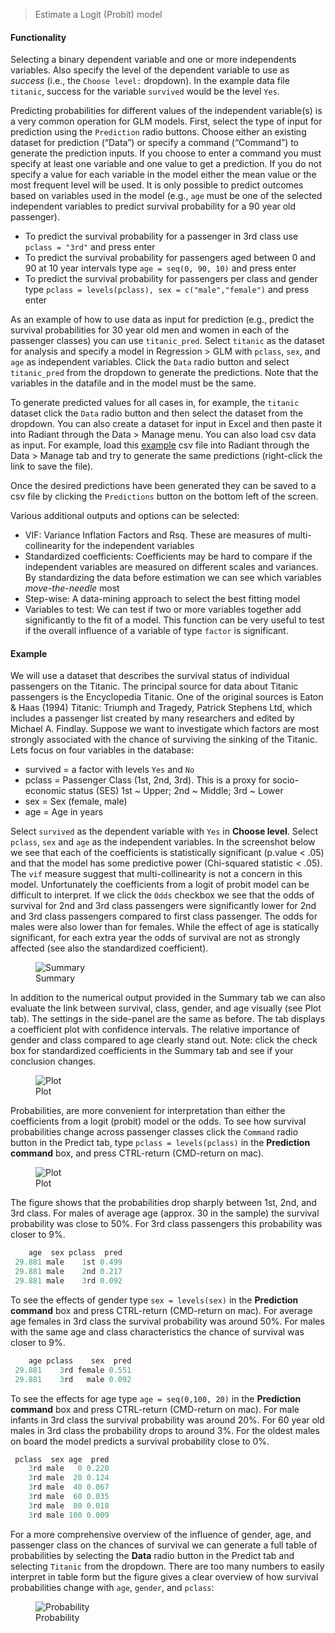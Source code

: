 > Estimate a Logit (Probit) model

#### Functionality

Selecting a binary dependent variable and one or more independents variables. Also specify the level of the dependent variable to use as _success_ (i.e., the `Choose level:` dropdown). In the example data file `titanic`, success for the variable `survived` would be the level `Yes`.

Predicting probabilities for different values of the independent variable(s) is a very common operation for GLM models. First, select the type of input for prediction using the `Prediction` radio buttons. Choose either an existing dataset for prediction ("Data") or specify a command ("Command") to generate the prediction inputs. If you choose to enter a command you must specify at least one variable and one value to get a prediction. If you do not specify a value for each variable in the model either the mean value or the most frequent level will be used. It is only possible to predict outcomes based on variables used in the model (e.g., `age` must be one of the selected independent variables to predict survival probability for a 90 year old passenger).

* To predict the survival probability for a passenger in 3rd class use `pclass = "3rd"` and press enter
* To predict the survival probability for passengers aged between 0 and 90 at 10 year intervals type `age = seq(0, 90, 10)` and press enter
* To predict the survival probability for passengers per class and gender type `pclass = levels(pclass), sex = c("male","female")` and press enter

As an example of how to use data as input for prediction (e.g., predict the survival probabilities for 30 year old men and women in each of the passenger classes) you can use `titanic_pred`. Select `titanic` as the dataset for analysis and specify a model in Regression > GLM with `pclass`, `sex`, and `age` as independent variables. Click the `Data` radio button and select `titanic_pred` from the dropdown to generate the predictions. Note that the variables in the datafile and in the model must be the same.

To generate predicted values for all cases in, for example, the `titanic` dataset click the `Data` radio button and then select the dataset from the dropdown. You can also create a dataset for input in Excel and then paste it into Radiant through the Data > Manage menu. You can also load csv data as input. For example, load this <a href="https://raw.githubusercontent.com/vnijs/radiant/master/inst/examples/glm_pred.csv" target="_blank">example</a> csv file into Radiant through the Data > Manage tab and try to generate the same predictions (right-click the link to save the file).

Once the desired predictions have been generated they can be saved to a csv file by clicking the `Predictions` button on the bottom left of the screen.

Various additional outputs and options can be selected:

* VIF: Variance Inflation Factors and Rsq. These are measures of multi-collinearity for the independent variables
* Standardized coefficients: Coefficients may be hard to compare if the independent variables are measured on different scales and variances. By standardizing the data before estimation we can see which variables _move-the-needle_ most
* Step-wise: A data-mining approach to select the best fitting model
* Variables to test: We can test if two or more variables together add significantly to the fit of a model. This function can be very useful to test if the overall influence of a variable of type `factor` is significant.

#### Example

We will use a dataset that describes the survival status of individual passengers on the Titanic. The principal source for data about Titanic passengers is the Encyclopedia Titanic. One of the original sources is Eaton & Haas (1994) Titanic: Triumph and Tragedy, Patrick Stephens Ltd, which includes a passenger list created by many researchers and edited by Michael A. Findlay. Suppose we want to investigate which factors are most strongly associated with the chance of surviving the sinking of the Titanic. Lets focus on four variables in the database:

- survived = a factor with levels `Yes` and `No`
- pclass = Passenger Class (1st, 2nd, 3rd). This is a proxy for socio-economic status (SES) 1st ~ Upper; 2nd ~ Middle; 3rd ~ Lower
- sex = Sex (female, male)
- age = Age in years

Select `survived` as the dependent variable with `Yes` in **Choose level**. Select `pclass`, `sex` and `age` as the independent variables. In the screenshot below we see that each of the coefficients is statistically significant (p.value < .05) and that the model has some predictive power (Chi-squared statistic < .05). The `vif` measure suggest that multi-collinearity is not a concern in this model. Unfortunately the coefficients from a logit of probit model can be difficult to interpret. If we click the `Odds` checkbox we see that the odds of survival for 2nd and 3rd class passengers were significantly lower for 2nd and 3rd class passengers compared to first class passenger. The odds for males were also lower than for females. While the effect of age is statically significant, for each extra year the odds of survival are not as strongly affected (see also the standardized coefficient).

![Summary](figures_quant/glm_reg_summary.png)

In addition to the numerical output provided in the Summary tab we can also evaluate the link between survival, class, gender, and age visually (see Plot tab). The settings in the side-panel are the same as before. The tab displays a coefficient plot with confidence intervals. The relative importance of gender and class compared to age clearly stand out. Note: click the check box for standardized coefficients in the Summary tab and see if your conclusion changes.

![Plot](figures_quant/glm_reg_plot.png)

Probabilities, are more convenient for interpretation than either the coefficients from a logit (probit) model or the odds. To see how survival probabilities change across passenger classes click the `Command` radio button in the Predict tab, type `pclass = levels(pclass)` in the **Prediction command** box, and press CTRL-return (CMD-return on mac).

![Plot](figures_quant/glm_reg_predict.png)

The figure shows that the probabilities drop sharply between 1st, 2nd, and 3rd class. For males of average age (approx. 30 in the sample) the survival probability was close to 50%. For 3rd class passengers this probability was closer to 9%.

```r
    age  sex pclass  pred
 29.881 male    1st 0.499
 29.881 male    2nd 0.217
 29.881 male    3rd 0.092
```

To see the effects of gender type `sex = levels(sex)` in the **Prediction command** box and press CTRL-return (CMD-return on mac). For average age females in 3rd class the survival probability was around 50%. For males with the same age and class characteristics the chance of survival was closer to 9%.

```r
    age pclass    sex  pred
 29.881    3rd female 0.551
 29.881    3rd   male 0.092
```

To see the effects for age type `age = seq(0,100, 20)` in the **Prediction command** box and press CTRL-return (CMD-return on mac). For male infants in 3rd class the survival probability was around 20%. For 60 year old males in 3rd class the probability drops to around 3%. For the oldest males on board the model predicts a survival probability close to 0%.

```r
 pclass  sex age  pred
    3rd male   0 0.220
    3rd male  20 0.124
    3rd male  40 0.067
    3rd male  60 0.035
    3rd male  80 0.018
    3rd male 100 0.009
```

For a more comprehensive overview of the influence of gender, age, and passenger class on the chances of survival we can generate a full table of probabilities by selecting the **Data** radio button in the Predict tab and selecting `Titanic` from the dropdown. There are too many numbers to easily interpret in table form but the figure gives a clear overview of how survival probabilities change with `age`, `gender`, and `pclass`:

![Probability](figures_quant/glm_reg_predict_data.png)


